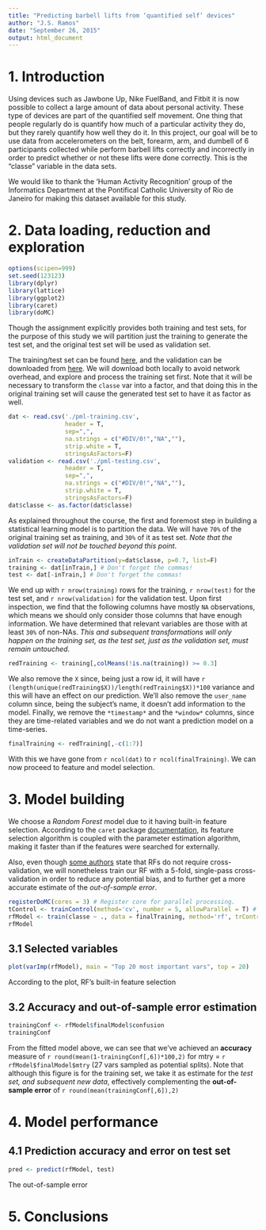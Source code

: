 ```yaml
---
title: "Predicting barbell lifts from ‘quantified self’ devices"
author: "J.S. Ramos"
date: "September 26, 2015"
output: html_document
---
```


# 1. Introduction

Using devices such as Jawbone Up, Nike FuelBand, and Fitbit it is now possible to collect a large amount of data about personal activity. These type of devices are part of the quantified self movement. One thing that people regularly do is quantify how much of a particular activity they do, but they rarely quantify how well they do it. In this project, our goal will be to use data from accelerometers on the belt, forearm, arm, and dumbell of 6 participants collected while perform barbell lifts correctly and incorrectly in order to predict whether or not these lifts were done correctly. This is the "classe" variable in the data sets.

We would like to thank the 'Human Activity Recognition' group of the Informatics Department at the Pontifical Catholic University of Rio de Janeiro for making this dataset available for this study.

# 2. Data loading, reduction and exploration

```r
options(scipen=999)
set.seed(123123)
library(dplyr)
library(lattice)
library(ggplot2)
library(caret)
library(doMC)
```

Though the assignment explicitly provides both training and test sets, for the purpose of this study we will partition just the training to generate the test set, and the original test set will be used as validation set.

The training/test set can be found [here](https://d396qusza40orc.cloudfront.net/predmachlearn/pml-training.csv), and the validation can be downloaded from [here](https://d396qusza40orc.cloudfront.net/predmachlearn/pml-testing.csv). We will download both locally to avoid network overhead, and explore and process the training set first. Note that it will be necessary to transform the `classe` var into a factor, and that doing this in the original training set will cause the generated test set to have it as factor as well.

```r
dat <- read.csv('./pml-training.csv', 
                header = T, 
                sep=",",
                na.strings = c("#DIV/0!","NA",""), 
                strip.white = T, 
                stringsAsFactors=F)
validation <- read.csv('./pml-testing.csv', 
                header = T, 
                sep=",",
                na.strings = c("#DIV/0!","NA",""), 
                strip.white = T, 
                stringsAsFactors=F)
dat$classe <- as.factor(dat$classe)
```

As explained throughout the course, the first and foremost step in building a statistical learning model is to partition the data. We will have `70%` of the original training set as training, and `30%` of it as test set. *Note that the validation set will not be touched beyond this point*.

```r
inTrain <- createDataPartition(y=dat$classe, p=0.7, list=F)
training <- dat[inTrain,] # Don't forget the commas!
test <- dat[-inTrain,] # Don't forget the commas!
```

We end up with ``r nrow(training)`` rows for the training, ``r nrow(test)`` for the test set, and ``r nrow(validation)`` for the validation test. Upon first inspection, we find that the following columns have mostly `NA` observations, which means we should only consider those columns that have enough information. We have determined that relevant variables are those with at least `30%` of non-NAs. *This and subsequent transformations will only happen on the training set, as the test set, just as the validation set, must remain untouched.*

```r
redTraining <- training[,colMeans(!is.na(training)) >= 0.3]
```

We also remove the `X` since, being just a row id, it will have ``r (length(unique(redTraining$X))/length(redTraining$X))*100`` variance and this will have an effect on our prediction. We'll also remove the `user_name` column since, being the subject's name, it doesn't add information to the model. Finally, we remove the `*timestamp*` and the `*window*` columns, since they are time-related variables and we do not want a prediction model on a time-series.

```r
finalTraining <- redTraining[,-c(1:7)]
```

With this we have gone from ``r ncol(dat)`` to ``r ncol(finalTraining)``. We can now proceed to feature and model selection.

# 3. Model building

We choose a *Random Forest* model due to it having built-in feature selection. According to the `caret` package [documentation](http://topepo.github.io/caret/featureselection.html), its feature selection algorithm is coupled with the parameter estimation algorithm, making it faster than if the features were searched for externally.

Also, even though [some authors](https://www.stat.berkeley.edu/~breiman/RandomForests/cc_home.htm#ooberr) state that RFs do not require cross-validation, we will nonetheless train our RF with a 5-fold, single-pass cross-validation in order to reduce any potential bias, and to further get a more accurate estimate of the *out-of-sample error*.

```r
registerDoMC(cores = 3) # Register core for parallel processing.
tControl <- trainControl(method='cv', number = 5, allowParallel = T) # train control function for X-validation.
rfModel <- train(classe ~ ., data = finalTraining, method='rf', trControl=tControl, importance = T) # model building
rfModel
```

## 3.1 Selected variables

```r
plot(varImp(rfModel), main = "Top 20 most important vars", top = 20)
```

According to the plot, RF's built-in feature selection 

## 3.2 Accuracy and out-of-sample error estimation 

```r
trainingConf <- rfModel$finalModel$confusion
trainingConf
```

From the fitted model above, we can see that we've achieved an **accuracy** measure of ``r round(mean(1-trainingConf[,6])*100,2)`` for mtry = ``r rfModel$finalModel$mtry`` (27 vars sampled as potential splits). Note that although this figure is for the training set, we take it as estimate for the *test set, and subsequent new data*, effectively complementing the **out-of-sample error** of ``r round(mean(trainingConf[,6]),2)``

# 4. Model performance

## 4.1 Prediction accuracy and error on test set

```r
pred <- predict(rfModel, test)
```

The out-of-sample error 

# 5. Conclusions